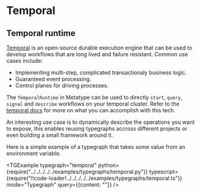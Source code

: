 

# Temporal

## Temporal runtime

[Temporal](https://temporal.io/) is an open-source durable execution engine that can be used to develop workflows that are long lived and failure resistant.
Common use cases include:

- Implementing multi-step, complicated transactionaly business logic. 
- Guaranteed event processing.
- Control planes for driving processes.

The `TemporalRuntime` in Metatype can be used to directly `start`, `query`, `signal` and `describe` workflows on your temporal cluster. 
Refer to the [temporal docs](https://docs.temporal.io) for more on what you can accomplish with this tech.

An interesting use case is to dynamically describe the operations you want to expose, this enables reusing typegraphs accross different projects or even building a small framework around it.

Here is a simple example of a typegraph that takes some value from an environment variable.


<TGExample
    typegraph="temporal"
    python={require("../../../../../examples/typegraphs/temporal.py")}
    typescript={require("!!code-loader!../../../../../examples/typegraphs/temporal.ts")}
    mode="Typegraph"
    query={{content: ""}}
/>



<!-- TODO: setup a test temporal cluster and workflow for demo purposes -->
